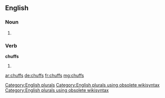 ==English==

===Noun===
{{head|en}}

# {{plural of|chuff}}

===Verb===
'''chuffs'''

# {{en-third-person singular of|chuff}}

[[Category:English plurals]][[Category:English plurals using obsolete wikisyntax]][[Category:English plurals using obsolete wikisyntax]]

[[ar:chuffs]]
[[de:chuffs]]
[[fr:chuffs]]
[[mg:chuffs]]